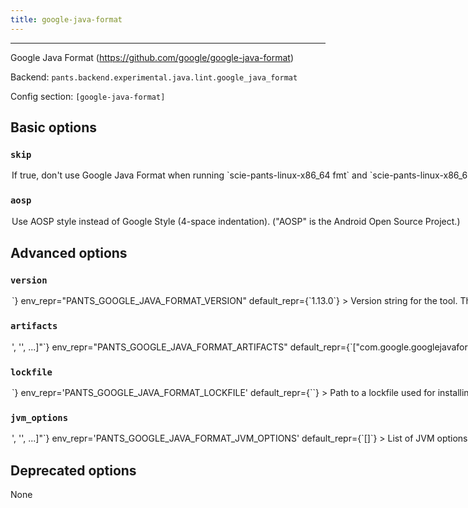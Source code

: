 ```yaml
---
title: google-java-format
---
```



---

Google Java Format (https://github.com/google/google-java-format)

Backend: <span className="color--primary">`pants.backend.experimental.java.lint.google_java_format`</span>

Config section: <span className="color--primary">`[google-java-format]`</span>

<span className={styles.options}>

## Basic options

### `skip`

<Option
  cli_repr={`--[no-]google-java-format-skip`}
  env_repr="PANTS_GOOGLE_JAVA_FORMAT_SKIP"
  default_repr={`False`}
>
  If true, don&#x27;t use Google Java Format when running
  `scie-pants-linux-x86_64 fmt` and `scie-pants-linux-x86_64 lint`.
</Option>

### `aosp`

<Option
  cli_repr={`--[no-]google-java-format-aosp`}
  env_repr="PANTS_GOOGLE_JAVA_FORMAT_AOSP"
  default_repr={`False`}
>
  Use AOSP style instead of Google Style (4-space indentation).
  (&quot;AOSP&quot; is the Android Open Source Project.)
</Option>

## Advanced options

### `version`

<Option
  cli_repr={`--google-java-format-version=<str>`}
  env_repr="PANTS_GOOGLE_JAVA_FORMAT_VERSION"
  default_repr={`1.13.0`}
>
  Version string for the tool. This is available for substitution in the
  `[google-java-format].artifacts` option by including the string `{version}`.
</Option>

### `artifacts`

<Option
  cli_repr={`--google-java-format-artifacts="['<str>', '<str>', ...]"`}
  env_repr="PANTS_GOOGLE_JAVA_FORMAT_ARTIFACTS"
  default_repr={`["com.google.googlejavaformat:google-java-format:{version}"]`}
>
  Artifact requirements for this tool using specified as either the address of a
  `jvm_artifact` target or, alternatively, as a colon-separated Maven
  coordinates (e.g., group:name:version). For Maven coordinates, the string `
  {version}` version will be substituted with the value of the
  `[google-java-format].version` option.
</Option>

### `lockfile`

<Option
  cli_repr={`--google-java-format-lockfile=<str>`}
  env_repr='PANTS_GOOGLE_JAVA_FORMAT_LOCKFILE'
  default_repr={`<default>`}
>
Path to a lockfile used for installing the tool.

Set to the string `<default>` to use a lockfile provided by Pants, so long as you have not changed the `--version` option. See https://github.com/pantsbuild/pants/blob/release_2.17.1rc3/src/python/pants/backend/java/lint/google_java_format/google_java_format.default.lockfile.txt for the default lockfile contents.

To use a custom lockfile, set this option to a file path relative to the build root, then run `scie-pants-linux-x86_64 jvm-generate-lockfiles --resolve=google-java-format`.

</Option>

### `jvm_options`

<Option
  cli_repr={`--google-java-format-jvm-options="['<str>', '<str>', ...]"`}
  env_repr='PANTS_GOOGLE_JAVA_FORMAT_JVM_OPTIONS'
  default_repr={`[]`}
>
List of JVM options to pass to `google-java-format` JVM processes.

Options set here will be added to those set in `[jvm].global_options`. Please check the documentation for the `jvm` subsystem to see what values are accepted here.

</Option>

## Deprecated options

None

</span>
